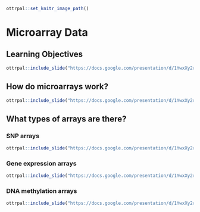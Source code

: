 
```r
ottrpal::set_knitr_image_path()
```

# Microarray Data


## Learning Objectives

```r
ottrpal::include_slide("https://docs.google.com/presentation/d/1YwxXy2rnUgbx_7B7ENH9wpDX-j6JpJz6lGVzOkjo0qY/edit#slide=id.g144bc8d6a68_0_12")
```

## How do microarrays work?

```r
ottrpal::include_slide("https://docs.google.com/presentation/d/1YwxXy2rnUgbx_7B7ENH9wpDX-j6JpJz6lGVzOkjo0qY/edit#slide=id.g14492c87338_0_51")
```

## What types of arrays are there?

### SNP arrays

```r
ottrpal::include_slide("https://docs.google.com/presentation/d/1YwxXy2rnUgbx_7B7ENH9wpDX-j6JpJz6lGVzOkjo0qY/edit#slide=id.g13438a9a5b2_0_16")
```

### Gene expression arrays

```r
ottrpal::include_slide("https://docs.google.com/presentation/d/1YwxXy2rnUgbx_7B7ENH9wpDX-j6JpJz6lGVzOkjo0qY/edit#slide=id.g142e3de7ce8_0_8")
```

### DNA methylation arrays

```r
ottrpal::include_slide("https://docs.google.com/presentation/d/1YwxXy2rnUgbx_7B7ENH9wpDX-j6JpJz6lGVzOkjo0qY/edit#slide=id.g144bc8d6a68_0_1")
```
